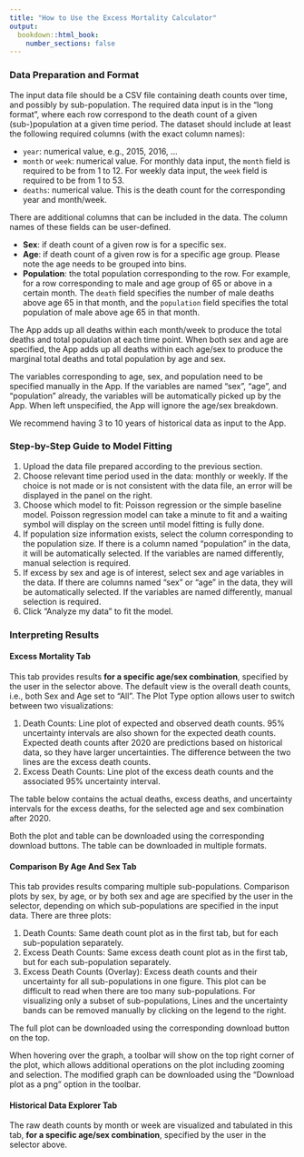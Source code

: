 ```yaml
---
title: "How to Use the Excess Mortality Calculator"
output:
  bookdown::html_book:
    number_sections: false
---
```



### Data Preparation and Format

The input data file should be a CSV file containing death counts over time, and possibly by sub-population. The required data input is in the "long format", where each row correspond to the death count of a given (sub-)population at a given time period. The dataset should include at least the following required columns (with the exact column names):

+ `year`: numerical value, e.g., 2015, 2016, ...
+ `month` or `week`: numerical value. For monthly data input, the `month` field is required to be from 1 to 12. For weekly data input, the `week` field is required to be from 1 to 53.
+ `deaths`: numerical value. This is the death count for the corresponding year and month/week. 


There are additional columns that can be included in the data. The column names of these fields can be user-defined.

+ **Sex**: if death count of a given row is for a specific sex.
+ **Age**: if death count of a given row is for a specific age group. Please note the age needs to be grouped into bins.
+ **Population**: the total population corresponding to the row. For example, for a row corresponding to male and age group of 65 or above in a certain month. The `death` field specifies the number of male deaths above age 65 in that month, and the `population` field specifies the total population of male above age 65 in that month.

The App adds up all deaths within each month/week to produce the total deaths and total population at each time point. When both sex and age are specified, the App adds up all deaths within each age/sex to produce the marginal total deaths and total population by age and sex. 

The variables corresponding to age, sex, and population need to be specified manually in the App. If the variables are named "sex", "age", and "population" already, the variables will be automatically picked up by the App. When left unspecified, the App will ignore the age/sex breakdown.

We recommend having 3 to 10 years of historical data as input to the App.

### Step-by-Step Guide to Model Fitting 

1. Upload the data file prepared according to the previous section.
2. Choose relevant time period used in the data: monthly or weekly. If the choice is not made or is not consistent with the data file, an error will be displayed in the panel on the right.
3. Choose which model to fit: Poisson regression or the simple baseline model. Poisson regression model can take a minute to fit and a waiting symbol will display on the screen until model fitting is fully done. 
4. If population size information exists, select the column corresponding to the population size. If there is a column named "population" in the data, it will be automatically selected. If the variables are named differently, manual selection is required.
5. If excess by sex and age is of interest, select sex and age variables in the data. If there are columns named "sex" or "age" in the data, they will be automatically selected. If the variables are named differently, manual selection is required.
6. Click "Analyze my data" to fit the model.

### Interpreting Results

#### Excess Mortality Tab
This tab provides results **for a specific age/sex combination**, specified by the user in the selector above. The default view is the overall death counts, i.e., both Sex and Age set to "All". The Plot Type option allows user to switch between two visualizations:

1. Death Counts: Line plot of expected and observed death counts. 95% uncertainty intervals are also shown for the expected death counts. Expected death counts after 2020 are predictions based on historical data, so they have larger uncertainties. The difference between the two lines are the excess death counts.
2. Excess Death Counts: Line plot of the excess death counts and the associated 95% uncertainty interval. 

The table below contains the actual deaths, excess deaths, and uncertainty intervals for the excess deaths, for the selected age and sex combination after 2020.

Both the plot and table can be downloaded using the corresponding download buttons. The table can be downloaded in multiple formats. 


#### Comparison By Age And Sex Tab
This tab provides results comparing multiple sub-populations. Comparison plots by sex, by age, or by both sex and age are specified by the user in the selector, depending on which sub-populations are specified in the input data. There are three plots:

1. Death Counts: Same death count plot as in the first tab, but for each sub-population separately.
2. Excess Death Counts: Same excess death count plot as in the first tab, but for each sub-population separately.
3. Excess Death Counts (Overlay): Excess death counts and their uncertainty for all sub-populations in one figure. This plot can be difficult to read when there are too many sub-populations. For visualizing only a subset of sub-populations, Lines and the uncertainty bands can be removed manually by clicking on the legend to the right.

The full plot can be downloaded using the corresponding download button on the top. 

When hovering over the graph, a toolbar will show on the top right corner of the plot, which allows additional operations on the plot including zooming and selection. The modified graph can be downloaded using the "Download plot as a png" option in the toolbar.

#### Historical Data Explorer Tab

The raw death counts by month or week are visualized and tabulated in this tab, **for a specific age/sex combination**, specified by the user in the selector above.
